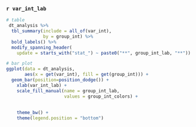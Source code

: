 ### `r var_int_lab`

```r
# table 
 dt_analysis %>%
  tbl_summary(include = all_of(var_int),
              by = group_int) %>% 
  bold_labels() %>% 
  modify_spanning_header(
    update = starts_with("stat_") ~ paste0("**", group_int_lab, "**")) 
```

```r
# bar plot
ggplot(data = dt_analysis,
       aes(x = get(var_int), fill = get(group_int))) +
  geom_bar(position=position_dodge()) +
    xlab(var_int_lab) +
    scale_fill_manual(name = group_int_lab,
                      values = group_int_colors) +
  
   
    theme_bw() +
    theme(legend.position = "bottom") 
  
```

<br>